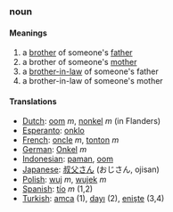===noun===
====Meanings====
#a [[brother]] of someone's [[father]]
#a brother of someone's [[mother]]
#a [[brother-in-law]] of someone's father
#a brother-in-law of someone's mother
====Translations====
*[[Dutch]]: [[oom]] ''m'', [[nonkel]] ''m'' (in Flanders)
*[[Esperanto]]: [[onklo]]
*[[French]]: [[oncle]] ''m'', [[tonton]] ''m''
*[[German]]: [[Onkel]] ''m'' 
*[[Indonesian]]: [[paman]], [[oom]]
*[[Japanese]]: [[叔父さん]] (おじさん, ojisan)
*[[Polish]]: [[wuj]] ''m'', [[wujek]] ''m''
*[[Spanish]]: [[tío]] ''m'' (1,2)
*[[Turkish]]: [[amca]] (1), [[dayı]] (2), [[enişte]] (3,4)